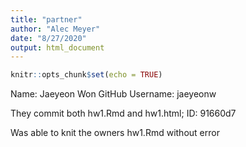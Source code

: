 ```yaml
---
title: "partner"
author: "Alec Meyer"
date: "8/27/2020"
output: html_document
---
```


```r
knitr::opts_chunk$set(echo = TRUE)
```

Name: Jaeyeon Won
GitHub Username: jaeyeonw

They commit both hw1.Rmd and hw1.html; ID: 91660d7

Was able to knit the owners hw1.Rmd without error


